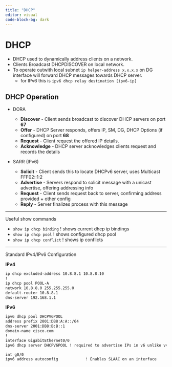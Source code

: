 ```yaml
---
title: "DHCP"
editor: visual
code-block-bg: dark
---
```


# DHCP

-   DHCP used to dynamically address clients on a network.
-   Clients Broadcast DHCPDISCOVER on local network.
-   To operate outwith local subnet `ip helper-address x.x.x.x` on DG interface will forward DHCP messages towards DHCP server.
    -   for IPv6 this is `ipv6 dhcp relay destination [ipv6-ip]`

## DHCP Operation

-   DORA

    -   **Discover** - Client sends broadcast to discover DHCP servers on port **67**
    -   **Offer** - DHCP Server responds, offers IP, SM, DG, DHCP Options (if configured) on port **68**
    -   **Request** - Client request the offered IP details.
    -   **Acknowledge** - DHCP server acknowledges clients request and records the details

-   SARR (IPv6)

    -   **Solicit** - Client sends this to locate DHCPv6 server, uses Multicast FFF02::1:2
    -   **Advertise** - Servers respond to solicit message with a unicast advertise, offering addressing info
    -   **Request** - Client sends request back to server, confirming address provided + other config
    -   **Reply** - Server finalizes process with this message

------------------------------------------------------------------------

Useful show commands

-   `show ip dhcp binding` ! shows current dhcp ip bindings
-   `show ip dhcp pool` ! shows configured dhcp pool
-   `show ip dhcp conflict` ! shows ip conflicts

---

Standard IPv4/IPv6 Configuration

**IPv4**

``` default
ip dhcp excluded-address 10.8.8.1 10.8.8.10
!
ip dhcp pool POOL-A
network 10.8.8.0 255.255.255.0
default-router 10.8.8.1
dns-server 192.168.1.1
```

**IPv6**

``` default
ipv6 dhcp pool DHCPV6POOL
address prefix 2001:DB8:A:A::/64
dns-server 2001:DB8:B:B::1
domain-name cisco.com
!
interface GigabitEthernet0/0
ipv6 dhcp server DHCPV6POOL ! required to advertise IPs in v6 unlike v4
```

``` default
int g0/0
ipv6 address autoconfig            ! Enables SLAAC on an interface
```
